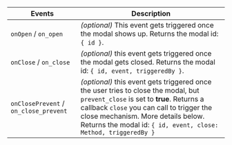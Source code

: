 ---
---

| Events                                | Description                                                                                                                                                                                                                                                                          |
| ------------------------------------- | ------------------------------------------------------------------------------------------------------------------------------------------------------------------------------------------------------------------------------------------------------------------------------------ |
| `onOpen` / `on_open`                  | _(optional)_ This event gets triggered once the modal shows up. Returns the modal id: `{ id }`.                                                                                                                                                                                      |
| `onClose` / `on_close`                | _(optional)_ this event gets triggered once the modal gets closed. Returns the modal id: `{ id, event, triggeredBy }`.                                                                                                                                                               |
| `onClosePrevent` / `on_close_prevent` | _(optional)_ this event gets triggered once the user tries to close the modal, but `prevent_close` is set to **true**. Returns a callback `close` you can call to trigger the close mechanism. More details below. Returns the modal id: `{ id, event, close: Method, triggeredBy }` |
